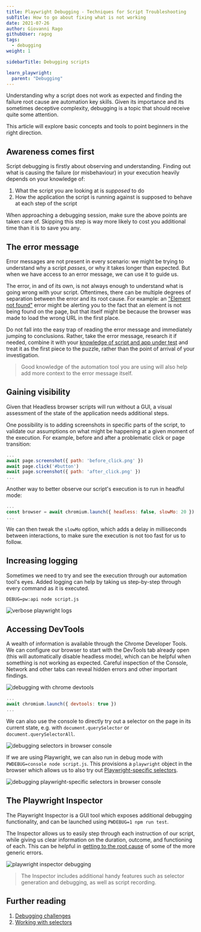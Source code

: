 ```yaml
---
title: Playwright Debugging - Techniques for Script Troubleshooting
subTitle: How to go about fixing what is not working
date: 2021-07-26
author: Giovanni Rago
githubUser: ragog
tags:
  - debugging
weight: 1

sidebarTitle: Debugging scripts

learn_playwright:
  parent: "Debugging"
---
```


Understanding why a script does not work as expected and finding the failure root cause are automation key skills. Given its importance and its sometimes deceptive complexity, debugging is a topic that should receive quite some attention.

This article will explore basic concepts and tools to point beginners in the right direction.



## Awareness comes first

Script debugging is firstly about observing and understanding. Finding out what is causing the failure (or misbehaviour) in your execution heavily depends on your knowledge of:

1. What the script you are looking at is _supposed_ to do
2. How the application the script is running against is supposed to behave at each step of the script

When approaching a debugging session, make sure the above points are taken care of. Skipping this step is way more likely to cost you additional time than it is to save you any.

## The error message

Error messages are not present in every scenario: we might be trying to understand why a script _passes_, or why it takes longer than expected. But when we have access to an error message, we can use it to guide us.

The error, in and of its own, is not always enough to understand what is going wrong with your script. Oftentimes, there can be multiple degrees of separation between the error and its root cause. For example: an ["Element not found"](/learn/playwright/error-element-not-found/) error might be alerting you to the fact that an element is not being found on the page, but that itself might be because the browser was made to load the wrong URL in the first place.

Do not fall into the easy trap of reading the error message and immediately jumping to conclusions. Rather, take the error message, research it if needed, combine it with your [knowledge of script and app under test](#awareness-comes-first) and treat it as the first piece to the puzzle, rather than the point of arrival of your investigation.

> Good knowledge of the automation tool you are using will also help add more context to the error message itself.

## Gaining visibility

Given that Headless browser scripts will run without a GUI, a visual assessment of the state of the application needs additional steps.

One possibility is to adding screenshots in specific parts of the script, to validate our assumptions on what might be happening at a given moment of the execution. For example, before and after a problematic click or page transition:


```js
...
await page.screenshot({ path: 'before_click.png' })
await page.click('#button')
await page.screenshot({ path: 'after_click.png' })
...
```


Another way to better observe our script's execution is to run in headful mode:


```js
...
const browser = await chromium.launch({ headless: false, slowMo: 20 })
...
```


We can then tweak the `slowMo` option, which adds a delay in milliseconds between interactions, to make sure the execution is not too fast for us to follow.

## Increasing logging

Sometimes we need to try and see the execution through our automation tool's eyes. Added logging can help by taking us step-by-step through every command as it is executed.

```shell
DEBUG=pw:api node script.js
```


![verbose playwright logs](/images/samples/images/debugging-logging.png)

## Accessing DevTools

A wealth of information is available through the Chrome Developer Tools. We can configure our browser to start with the DevTools tab already open (this will automatically disable headless mode), which can be helpful when something is not working as expected. Careful inspection of the Console, Network and other tabs can reveal hidden errors and other important findings.

![debugging with chrome devtools](/images/samples/images/debugging-devtools.png)

```js
...
await chromium.launch({ devtools: true })
...
```


We can also use the console to directly try out a selector on the page in its current state, e.g. with `document.querySelector` or `document.querySelectorAll`.

![debugging selectors in browser console](/images/samples/images/debugging-console.png)

If we are using Playwright, we can also run in debug mode with `PWDEBUG=console node script.js`. This provisions a `playwright` object in the browser which allows us to also try out [Playwright-specific selectors](https://playwright.dev/docs/selectors).

![debugging playwright-specific selectors in browser console](/images/samples/images/debugging-selectors.png)

## The Playwright Inspector

The Playwright Inspector is a GUI tool which exposes additional debugging functionality, and can be launched using `PWDEBUG=1 npm run test`.

The Inspector allows us to easily step through each instruction of our script, while giving us clear information on the duration, outcome, and functioning of each. This can be helpful in [getting to the root cause](/learn/playwright/debugging-errors/) of some of the more generic errors.

![playwright inspector debugging](/images/samples/images/debugging-inspector.png)

> The Inspector includes additional handy features such as selector generation and debugging, as well as script recording.

## Further reading

1. [Debugging challenges](/learn/playwright/debugging-errors/)
2. [Working with selectors](/learn/playwright/selectors/)
